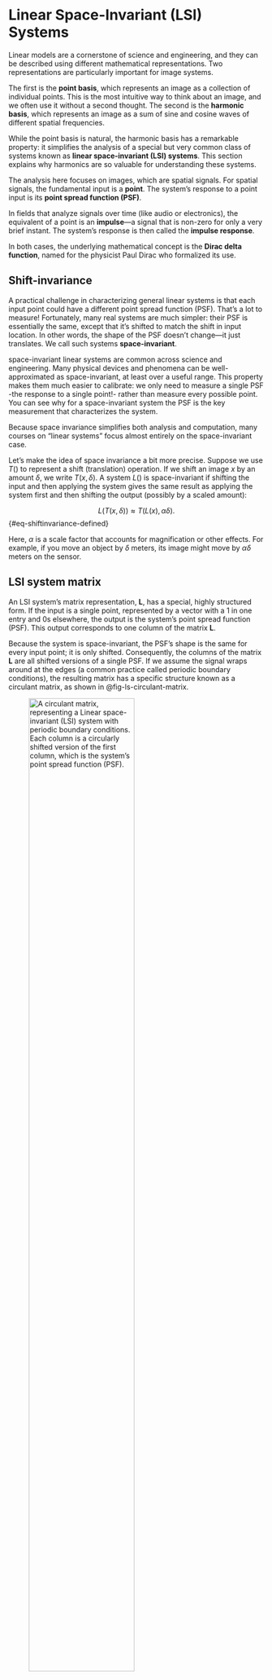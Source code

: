 # Linear Space-Invariant (LSI) Systems {#sec-appendix-shiftinvariance}
Linear models are a cornerstone of science and engineering, and they can be described using different mathematical representations. Two representations are particularly important for image systems.

The first is the **point basis**, which represents an image as a collection of individual points. This is the most intuitive way to think about an image, and we often use it without a second thought. The second is the **harmonic basis**, which represents an image as a sum of sine and cosine waves of different spatial frequencies.

While the point basis is natural, the harmonic basis has a remarkable property: it simplifies the analysis of a special but very common class of systems known as **linear space-invariant (LSI) systems**. This section explains why harmonics are so valuable for understanding these systems.

::: {.callout-note title="Point vs. Impulse"}
The analysis here focuses on images, which are spatial signals. For spatial signals, the fundamental input is a **point**. The system's response to a point input is its **point spread function (PSF)**.

In fields that analyze signals over time (like audio or electronics), the equivalent of a point is an **impulse**—a signal that is non-zero for only a very brief instant. The system's response is then called the **impulse response**.

In both cases, the underlying mathematical concept is the **Dirac delta function**, named for the physicist Paul Dirac who formalized its use.
:::

## Shift-invariance  {#sec-ls-shiftinvariance}
A practical challenge in characterizing general linear systems is that each input point could have a different point spread function (PSF). That’s a lot to measure! Fortunately, many real systems are much simpler: their PSF is essentially the same, except that it’s shifted to match the shift in input location. In other words, the shape of the PSF doesn’t change—it just translates. We call such systems **space-invariant**.

space-invariant linear systems are common across science and engineering. Many physical devices and phenomena can be well-approximated as space-invariant, at least over a useful range. This property makes them much easier to calibrate: we only need to measure a single PSF -the response to a single point!- rather than measure every possible point. You can see why for a space-invariant system the PSF is the key measurement that characterizes the system. 

Because space invariance simplifies both analysis and computation, many courses on “linear systems” focus almost entirely on the space-invariant case.

::: {.callout-note title="space invariance notation" collapse="true"}
Let’s make the idea of space invariance a bit more precise. Suppose we use $T()$ to represent a shift (translation) operation. If we shift an image $x$ by an amount $\delta$, we write $T(x, \delta)$. A system $L()$ is space-invariant if shifting the input and then applying the system gives the same result as applying the system first and then shifting the output (possibly by a scaled amount):

$$
L(T(x, \delta)) \approx T(L(x), \alpha \delta).
$$ {#eq-shiftinvariance-defined}

Here, $\alpha$ is a scale factor that accounts for magnification or other effects. For example, if you move an object by $\delta$ meters, its image might move by $\alpha \delta$ meters on the sensor.
:::

## LSI system matrix
An LSI system's matrix representation, $\mathbf{L}$, has a special, highly structured form. If the input is a single point, represented by a vector with a 1 in one entry and 0s elsewhere, the output is the system's point spread function (PSF). This output corresponds to one column of the matrix $\mathbf{L}$.

Because the system is space-invariant, the PSF's shape is the same for every input point; it is only shifted. Consequently, the columns of the matrix $\mathbf{L}$ are all shifted versions of a single PSF. If we assume the signal wraps around at the edges (a common practice called periodic boundary conditions), the resulting matrix has a specific structure known as a circulant matrix, as shown in @fig-ls-circulant-matrix.

![A circulant matrix, representing a Linear space-invariant (LSI) system with periodic boundary conditions. Each column is a circularly shifted version of the first column, which is the system's point spread function (PSF).](images/linearsystems/circulant-matrix.png){#fig-ls-circulant-matrix width=70%}

For computer simulations, there are many details to keep track of, especially issues relating to the edge and wrapping. For example, we often treat the point spread functions as 'circular', so when a value shifts below the bottom of the matrix, we do not throw it away but we copy it into the missing entry at the top of the column. In @fig-ls-circulant-matrix, the edges of the point spread are all zero, and that made the diagram simpler. 

Have a good look at @fig-ls-circulant-matrix. Feel how simple an LSI system matrix is compared to a general linear system (@sec-ls-matrix-tableau). Linear systems in general are great to work with.  If you are working with an LSI, you are particularly fortunate.  The next section gives another reason why.

## Convolution {#sec-ls-convolution}
The matrix multiplication for a space-invariant system, which we visualized as a sum of scaled and shifted point spread functions, is a fundamental operation known as **convolution**.

Formally, the convolution of an input signal $I[n]$ with a point spread function $h[n]$ is written using the asterisk symbol ($*$) and is defined by the summation:
$$
O[n] = (I * h)[n] = \sum_{k} I[k]\,h[n-k]
$$ {#eq-convolution-definition}
Here, the output at position $n$ is a weighted sum of the input values, where the weights are determined by a "flipped and shifted" version of the PSF. This formula is the mathematical expression of the process shown in the LSI matrix tableau.

Convolution is the essential calculation for determining the output of any LSI system in the spatial domain. The next sections explain why we often prefer to analyze these systems in the frequency domain, where this computationally intensive summation is replaced by simple multiplication.

## Harmonics:  Eigenvectors for shift-invariance {#sec-ls-harmonics-LSI}
We have reached the observation that is the basis of many calculations in the main chapters in the book: the relationship between harmonics and space invariant linear systems. These ideas are introduced in the main text in @sec-optics-linear-harmonics, where we develop the Discrete Fourier Series (@sec-optics-fourier-series). The ideas continue to be used in many subsequent chapter.

Haromonic functions are *almost* eigenfunctions of space-invariant linear systems. By almost, I mean that when a harmonic is the input, the output is a scaled harmonic with a possible shift in position (phase). It is not exactly an eigenfunction because two parameters, the amplitude and phase, can change.

The mathematics of this near-miss is managed by expressing the signal using complex instead of real numbers. For complex numbers, which inherently have two parameters, we can say without any guilt that the complex exponentials are eigenvectors of a space-invariant linear system. Moreover, the complex exponentials are a complete, orthogonal set of eigenfunctions; any input stimulus can be described as the weighted sum of complex exponentials. We relate the complex exponentials back to the real harmonics, using Euler's formula (@eq-Eulers-formula). [^harmonics-FOV].

[^harmonics-FOV]: I explain the relationship between harmonics and space-invariant linear systems in detail, staying away from complex exponentials, in the Appendix to [Foundations of Vision](https://wandell.github.io/FOV-1995/appendix.html){target=_blank}.

Taken together this means space-invariant linear systems and harmonics can take advantage of the full power and simplicity of the eigenvector calculations (@eq-linear-eigencalculations). When the input to an optical system is a harmonic function at spatial frequency $f$ and unit contrast, the output image will be a harmonic function at the same frequency. The amplitude and of the output will differ from the input, but we only need to measure these two parameters. This input-output simplicity makes the harmonics very useful tools for system characterization.

::: {.callout-note collapse="true" title='History - linear algebra and matrices'}
As an assistant professor, I had the privilege of attending faculty meetings with senior colleagues I deeply admired—Joe Goodman, Ron Bracewell, Tom Cover, and others. We often discussed how to best teach key mathematical ideas to engineering students. The senior faculty generally favored starting with continuous functions and integrals, arguing these were the true mathematical foundation. The younger faculty, who spent much of their time programming, leaned toward teaching with matrices and vectors. I vividly remember Ron Bracewell remarking that continuous functions are the "reality," and we should only later show students the "vulgar" discrete approximations that our computational tools require.

These were lively debates, rooted in a deep respect for the mathematical foundations of our field. We all agreed that discrete representations are essential for computation. Today, mathematics framed in terms of vectors and matrices is at the heart of modern neural networks and computational science. That is the approach I use throughout this book. Still, I remember Bracewell’s advice and sometimes feel a bit of guilt for not starting with the continuous case.

It helps to know that representing problems with vectors and matrices is not just a modern computational convenience. The importance of linear algebra and matrix methods was recognized nearly 200 years ago. If you’re interested, you can read more about the [history of these powerful ideas](resources/history-linear-algebra.html){target=_blank}.
:::

## The Convolution Theorem {#sec-ls-convolution-theorem}
The fact that harmonics are eigenvectors of space-invariant linear (LSI) systems leads to one of the most powerful results in signal processing: the **Convolution Theorem**.

In the spatial domain, calculating the output of an LSI system requires performing a convolution—summing the input signal with shifted and scaled versions of the point spread function (PSF). This operation can be computationally intensive.

The Convolution Theorem provides an elegant and highly efficient alternative. It states that **convolution in the spatial domain is equivalent to simple multiplication in the frequency domain.**

Let's formalize this. If the output image $O[n]$ is the convolution of the input image $I[n]$ and the system's point spread function $h[n]$:
$$
O[n] = (I * h)[n]
$$
Then, taking the Discrete Fourier Transform (DFT) of each term gives:
$$
\text{DFT}\{O[n]\} = \text{DFT}\{I[n]\} \cdot \text{DFT}\{h[n]\}
$$
Using the complex weights notation, where $W_f$ are the DFT coefficients of the input and $H_f$ are the DFT coefficients of the PSF, the output coefficients $Y_f$ are simply:
$$
Y_f = W_f \cdot H_f
$$

This is a profound simplification. A complex convolution is replaced by straightforward, element-wise multiplication. The term $H_f$, the DFT of the point spread function, is so important that it has its own name: the **Optical Transfer Function (OTF)**. The OTF describes how the system scales the amplitude and shifts the phase of each input harmonic.

This theorem is the primary reason why Fourier analysis is indispensable for image systems engineering. It allows us to:
1.  **Analyze** a system's performance by examining its OTF.
2.  **Calculate** the output of an LSI system efficiently: transform the input to the frequency domain, multiply by the OTF, and transform back.
3.  **Design** systems by specifying a desired OTF.

Now that we understand the power of this theorem, we can delve into the details of the tool that makes it possible: the Discrete Fourier Series.

## Discrete Fourier Series (DFS) {#sec-optics-fourier-series}
The Discrete Fourier Series (DFS) represents sampled data as sums of harmonics. It’s the frequency-domain counterpart to the point (impulse) basis (@sec-ls-spatial-basis). More background appears in @sec-appendix-linear-systems.

For a sampled 1D signal we write $I[n]$ with $n = 0,\ldots,N-1$ (there are $N$ samples). The DFS uses integer spatial frequencies $f = 0,\ldots,N-1$ and assumes the signal repeats every $N$ samples (periodic extension). Here are three equivalent forms.

1. Sine–cosine form

$$
I[n] = \frac{a_0}{2} + \sum_{f=1}^{N-1} \, s_f \,\sin\!\left(\frac{2 \pi f n}{N}\right) + c_f \,\cos\!\left(\frac{2 \pi f n}{N}\right)
$$ {#eq-fourier-series}


2. Amplitude–phase form

$$
I[n] = \frac{a_0}{2} + \sum_{f=1}^{N-1} a_f \,\sin\!\left(\frac{2 \pi f n}{N} + \phi_f\right),
\qquad a_f \ge 0
$$ {#eq-fourier-series-phase}

3. Complex exponential form

$$
I[n] = \sum_{f=0}^{N-1} w_f \, e^{\,i \, 2 \pi f n / N},
$$ {#eq-fourier-series-complex}

where the weights $w_f$ are complex and $i = \sqrt{-1}$. 

### Calculating the weights: Discrete Fourier transform (DFT)
We need a way to transform the sampled image intensities, $I[n]$, into the Fourier weights, $w_f$. The most common method is the **Discrete Fourier Transform (DFT)**:
$$
w_f = \frac{1}{N} \sum_{n=0}^{N-1} I[n] \, e^{-i 2 \pi f n / N}
$$ {#eq-discrete-fourier-transform}

At first glance, this formula might look intimidating, but it's actually quite elegant. On the right, we have the sampled image values multiplied by a complex exponential. Thanks to **Euler's formula**, we know that any complex exponential can be written in terms of sine and cosine:

$$
e^{i\theta} = \cos(\theta) + i\sin(\theta).
$$ {#eq-Eulers-formula}

This means the DFT is really just combining the familiar sine and cosine terms into a single, compact expression using complex numbers. Many people find this complex formulation neater than keeping track of separate sine and cosine coefficients.

It's important to note that while $I[n]$ is real-valued, the DFT coefficients $w_f$ are generally complex. For a real signal, there is redundancy: the coefficients satisfy $w_{f} = \overline{w_{N-f}}$, where $\overline{w_f}$ is the complex conjugate of $w_f$.[^dft-coefficients]

[^dft-coefficients]:  The complex conjugate of $a + i b$ is $a - i b$.

If you prefer to work with real numbers, you can compute the sine and cosine coefficients, $s_f$ and $c_f$, directly from the image intensities:

$$
\begin{align}
a_0 &= \frac{2}{N} \sum_{n=0}^{N-1} I[n] \\
s_f &= \frac{2}{N} \sum_{n=0}^{N-1} I[n] \sin\left(\frac{2\pi f n}{N}\right) \\
c_f &= \frac{2}{N} \sum_{n=0}^{N-1} I[n] \cos\left(\frac{2\pi f n}{N}\right)
\end{align}
$$

Here, $a_0$ gives twice the mean value of $I[n]$, which is why the Discrete Fourier Series (@eq-fourier-series) starts with $\frac{a_0}{2}$.

## Relating the DFS representations

There are several equivalent ways to write the Discrete Fourier Series, and it's helpful to know how the parameters relate:

- $\frac{a_0}{2}$ and $w_0$ both represent the mean value of the signal $I[n]$.

- The amplitude and phase parameters relate to the sine and cosine coefficients as follows:

$$
\begin{align}
a_f & = \sqrt{{s_f}^2 + {c_f}^2} \\
\phi_f & = \arctan\left(\frac{c_f}{s_f}\right)
\end{align}
$$

- The complex weights $w_f$ are related to the sine and cosine coefficients by

$$
w_f  = \frac{1}{2} (c_f - i s_f ) \qquad \text{for } f > 0
$$

- And the complex weights $w_f$ are related to the amplitude and phase by

$$
w_f = \frac{a_f}{2} e^{i (\phi_f - \pi/2)} \qquad \text{for } f > 0
$$

So, whether you prefer to think in terms of sines and cosines, amplitudes and phases, or complex exponentials, you can always translate between these forms.

::: {.callout-note title="About Jean Baptiste Joseph Fourier" collapse="false" #fourier-history}
See <a href="https://mathshistory.st-andrews.ac.uk/Biographies/Fourier/" target="_blank">a brief biography of Fourier</a>, who had a fascinating life. He served as a scientific adviser on Bonaparte’s Egyptian expedition and later as Prefect of Isère in Grenoble, where he pursued his theory of heat conduction and the use of trigonometric series.

In 1807 Fourier presented his heat memoir to the Paris Institute. The committee (Lagrange, Laplace, Monge, Lacroix) balked at representing arbitrary functions by trigonometric series and questioned the rigor; Biot and Poisson added objections. Fourier won the Institute’s 1811 prize, but publication lagged until 1822—evidence of the Academy’s initial resistance to what we now call Fourier series.

:::{.columns}
::: {.column width="50%"}
- Son of a tailor; Orphaned at 9
- Educated by Benedictines
- Supported the Revolution, becoming an adviser to Bonaparte in Egypt
- A statue of Fourier, erected in Grenoble, was later melted for armaments
:::
::: {.column width="50%"}
![Jean Baptiste Joseph Fourier](images/optics/optics-fourier.png){#fig-optics-fourier width="60%"}
:::
:::

:::

### Counting parameters
A length‑$N$ real signal $I[n]$ has $N$ real values. At first glance, each DFS parameterization seems to use more than $N$ parameters. For example, the sine–cosine form has both $s_f$ and $c_f$ for each $f$, and the complex exponential form uses $N$ complex weights $w_f$ (that’s $2N$ real numbers). How can that be?

The resolution is that for real signals the Fourier coefficients obey symmetries that reduce the number of independent values back to $N$ real degrees of freedom.

The cleanest way to see this is in the complex form. For real $I[n]$,
$$
w_{f} \;=\; \overline{w}_{\,N-f}, \qquad f=1,\ldots,N-1,
$$
so the coefficients come in complex‑conjugate pairs. Using Euler’s formula (@eq-Eulers-formula), these relate to the sine–cosine and amplitude–phase parameters as
$$
w_f = \tfrac{1}{2}\,(c_f - i\,s_f), \qquad
w_{N-f} = \tfrac{1}{2}\,(c_f + i\,s_f),
$$ {#eq-nyquist-1}
and
$$
w_f = \tfrac{a_f}{2}\,e^{\,i(\phi_f - \pi/2)}, \qquad
w_{N-f} = \tfrac{a_f}{2}\,e^{\,-i(\phi_f - \pi/2)}.
$$ {#eq-nyquist-2}

Two special bins are purely real for real signals:
- DC ($f=0$): only the cosine term contributes; this is the mean.
- When $N$ is even, the Nyquist bin ($f=N/2$): $\sin(\pi n)=0$ for all integers $n$, so only cosine remains. This bin is also purely real.

These symmetries remove the apparent over‑parameterization.

### Sampling rate and Nyquist frequency
If image samples are spaced every $\Delta x$, we say the sampling rate is $f_s = 1/\Delta x$ (samples per unit). The Nyquist frequency is half the sampling rate,
$$
f_N \;=\; \frac{f_s}{2} \;=\; \frac{1}{2\,\Delta x},
$$
and is measured in cycles per unit (e.g., cycles/degree or cycles/mm for spatial signals). In DFT index units (dimensionless bin indices), $f_N$ aligns with the bin at index $N/2$ when $N$ is even; when $N$ is odd there is no bin exactly at $f_N$.

As we saw in the previous section, because of conjugate symmetry, only about “half” of the spectrum is unique:

- Even $N$: There are two special, real bins—DC ($f=0$) and Nyquist ($f=N/2$). The remaining bins form conjugate pairs $(f,\,N-f)$ for $f=1,\ldots,N/2-1$. The count of distinct frequency bins is
    $$
    1 \text{ (DC)} \;+\; (N/2-1) \text{ pairs} \;+\; 1 \text{ (Nyquist)} \;=\; N/2 + 1.
    $$
    Each conjugate pair contributes two real degrees of freedom (real and imaginary parts), and the two special bins contribute one each, totaling $N$ real degrees of freedom.

- Odd $N$: There is no Nyquist bin. We have DC ($f=0$) plus conjugate pairs $(f,\,N-f)$ for $f=1,\ldots,(N-1)/2$. The count of distinct bins is
    $$
    1 \text{ (DC)} \;+\; (N-1)/2 \text{ pairs} \;=\; (N+1)/2,
    $$
    again yielding $N$ real degrees of freedom.

It is common to compute and report only this non‑redundant “half‑spectrum” (plus DC, and the Nyquist bin when $N$ is even). In continuous‑domain sampling language, frequencies above the Nyquist frequency $f_N$ “fold” or alias back; in DFT index terms, information in bins above $N/2$ is redundant with bins below $N/2$ for real‑valued signals. Some authors therefore call the Nyquist frequency the folding frequency.


